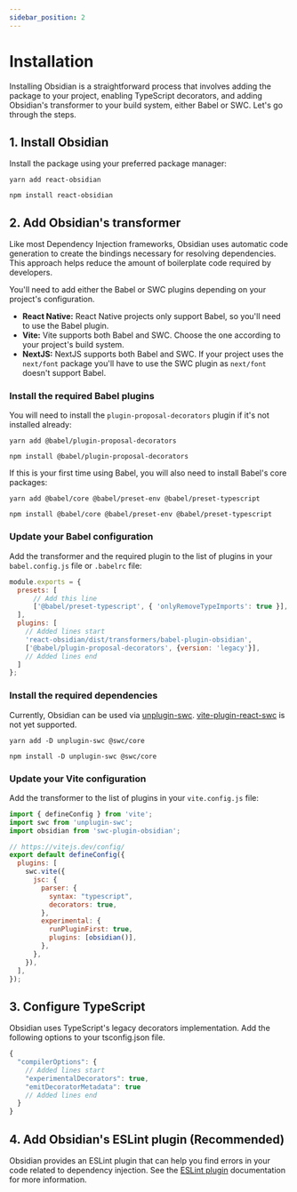 ```yaml
---
sidebar_position: 2
---
```



# Installation
Installing Obsidian is a straightforward process that involves adding the package to your project, enabling TypeScript decorators, and adding Obsidian's transformer to your build system, either Babel or SWC. Let's go through the steps.

## 1. Install Obsidian
Install the package using your preferred package manager:

<Tabs>
  <TabItem value="yarn" label="Yarn" default>

  ```shell
  yarn add react-obsidian
  ```

  </TabItem>
  <TabItem value="npm" label="NPM" default>

  ```shell
  npm install react-obsidian
  ```

  </TabItem>

</Tabs>

## 2. Add Obsidian's transformer
Like most Dependency Injection frameworks, Obsidian uses automatic code generation to create the bindings necessary for resolving dependencies. This approach helps reduce the amount of boilerplate code required by developers.

You'll need to add either the Babel or SWC plugins depending on your project's configuration.
* **React Native:** React Native projects only support Babel, so you'll need to use the Babel plugin.
* **Vite:** Vite supports both Babel and SWC. Choose the one according to your project's build system.
* **NextJS:** NextJS supports both Babel and SWC. If your project uses the `next/font` package you'll have to use the SWC plugin as `next/font` doesn't support Babel.

<Tabs>
  <TabItem value="babel" label="Babel (React Native or Vite + Babel)" default>

### Install the required Babel plugins

You will need to install the `plugin-proposal-decorators` plugin if it's not installed already:
<Tabs>
  <TabItem value="yarn" label="Yarn" default>

  ```shell
  yarn add @babel/plugin-proposal-decorators
  ```

  </TabItem>
  <TabItem value="npm" label="NPM" default>

  ```shell
  npm install @babel/plugin-proposal-decorators
  ```

  </TabItem>
</Tabs>

If this is your first time using Babel, you will also need to install Babel's core packages:
<Tabs>
  <TabItem value="yarn" label="Yarn" default>

  ```shell
  yarn add @babel/core @babel/preset-env @babel/preset-typescript
  ```
  </TabItem>
  <TabItem value="npm" label="NPM" default>

  ```shell
  npm install @babel/core @babel/preset-env @babel/preset-typescript
  ```
  </TabItem>
</Tabs>

### Update your Babel configuration

Add the transformer and the required plugin to the list of plugins in your `babel.config.js` file or `.babelrc` file:

```js title="babel.config.js"
module.exports = {
  presets: [
      // Add this line
      ['@babel/preset-typescript', { 'onlyRemoveTypeImports': true }],
  ],
  plugins: [
    // Added lines start
    'react-obsidian/dist/transformers/babel-plugin-obsidian',
    ['@babel/plugin-proposal-decorators', {version: 'legacy'}],
    // Added lines end
  ]
};
```

  </TabItem>
  <TabItem value="swc" label="SWC (Vite + SWC)">

### Install the required dependencies
Currently, Obsidian can be used via [unplugin-swc](https://github.com/unplugin/unplugin-swc). [vite-plugin-react-swc](https://github.com/vitejs/vite-plugin-react-swc/) is not yet supported.

<Tabs>
  <TabItem value="yarn" label="Yarn" default>

  ```shell
  yarn add -D unplugin-swc @swc/core
  ```
  </TabItem>
  <TabItem value="npm" label="NPM" default>

  ```shell
  npm install -D unplugin-swc @swc/core
  ```
  </TabItem>
</Tabs>

### Update your Vite configuration
Add the transformer to the list of plugins in your `vite.config.js` file:

```js title="vite.config.js"
import { defineConfig } from 'vite';
import swc from 'unplugin-swc';
import obsidian from 'swc-plugin-obsidian';

// https://vitejs.dev/config/
export default defineConfig({
  plugins: [
    swc.vite({
      jsc: {
        parser: {
          syntax: "typescript",
          decorators: true,
        },
        experimental: {
          runPluginFirst: true,
          plugins: [obsidian()],
        },
      },
    }),
  ],
});
```

  </TabItem>
</Tabs>

## 3. Configure TypeScript
Obsidian uses TypeScript's legacy decorators implementation. Add the following options to your tsconfig.json file.

```js title="tsconfig.json"
{
  "compilerOptions": {
    // Added lines start
    "experimentalDecorators": true,
    "emitDecoratorMetadata": true
    // Added lines end
  }
}
```

## 4. Add Obsidian's ESLint plugin (Recommended)
Obsidian provides an ESLint plugin that can help you find errors in your code related to dependency injection. See the [ESLint plugin](/docs/documentation/meta/eslint) documentation for more information.